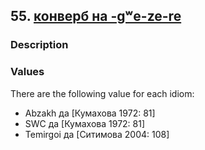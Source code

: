 ## 55. <a href =  'https://agricolamz.github.io/The_Circassian_Isoglosses_Database/55.html'>конверб на -gʷe-ze-re</a>
### Description



### Values
There are the following value for each idiom:

* Abzakh  да [Кумахова 1972: 81] 
* SWC  да [Кумахова 1972: 81] 
* Temirgoi  да [Ситимова 2004: 108] 


